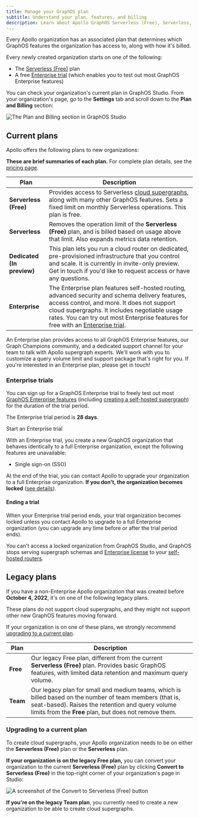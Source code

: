 ```yaml
---
title: Manage your GraphOS plan
subtitle: Understand your plan, features, and billing
description: Learn about Apollo GraphOS Serverless (Free), Serverless, Dedicated, and Enterprise plans
---
```


Every Apollo organization has an associated plan that determines which GraphOS features the organization has access to, along with how it's billed.

Every newly created organization starts on one of the following:

- The [Serverless (Free)](#current-plans) plan
- A free [Enterprise trial](#enterprise-trials) (which enables you to test out most GraphOS Enterprise features)

You can check your organization's current plan in GraphOS Studio. From your organization's page, go to the **Settings** tab and scroll down to the **Plan and Billing** section:

<img
  className="screenshot"
  alt="The Plan and Billing section in GraphOS Studio"
  src="../img/plan-and-billing.jpg"
/>

## Current plans

Apollo offers the following plans to new organizations:

<Note>

**These are brief summaries of each plan.** For complete plan details, see the [pricing page](https://apollographql.com/pricing).

</Note>

| Plan                             | Description                                                                                                                                                                                                                                                                                                                                                                 |
| -------------------------------- | --------------------------------------------------------------------------------------------------------------------------------------------------------------------------------------------------------------------------------------------------------------------------------------------------------------------------------------------------------------------------- |
| **Serverless (Free)**            | Provides access to Serverless [cloud supergraphs](../graphs/#cloud-supergraphs), along with many other GraphOS features. Sets a fixed limit on monthly Serverless operations. This plan is free.                                                                                                                                                                            |
| **Serverless**                   | Removes the operation limit of the **Serverless (Free)** plan, and is billed based on usage above that limit. Also expands metrics data retention.                                                                                                                                                                                                                          |
| **Dedicated <br/> (In preview)** | This plan lets you run a cloud router on dedicated, pre-provisioned infrastructure that you control and scale. It is currently in invite-only preview. <TrackableLink href="https://www.apollographql.com/contact-sales?type=dedicated&referrer=docs" eventName="content_contact_cloud">Get in touch</TrackableLink> if you'd like to request access or have any questions. |
| **Enterprise**                   | The Enterprise plan features self-hosted routing, advanced security and schema delivery features, access control, and more. It does not support cloud supergraphs. It includes negotiable usage rates. You can try out most Enterprise features for free with an [Enterprise trial](#enterprise-trials).                                                                    |

<Tip>

An Enterprise plan provides access to all GraphOS Enterprise features, our Graph Champions community, and a dedicated support channel for your team to talk with Apollo supergraph experts. We'll work with you to customize a query volume limit and support package that's right for you. If you're interested in an Enterprise plan, please <TrackableLink href="https://www.apollographql.com/contact-sales" eventName="content_contact_sales">get in touch</TrackableLink>!

</Tip>

### Enterprise trials

You can sign up for a GraphOS Enterprise trial to freely test out most [GraphOS Enterprise features](../#enterprise-features) (including [creating a self-hosted supergraph](../quickstart/self-hosted/)) for the duration of the trial period.

<Note>

The Enterprise trial period is **28 days**.

</Note>

<p>
  <ButtonLink
    size="lg"
    colorScheme="navy"
    href="https://studio.apollographql.com/signup?type=enterprise-trial&referrer=docs-content"
  >
    Start an Enterprise trial
  </ButtonLink>
</p>

With an Enterprise trial, you create a new GraphOS organization that behaves identically to a full Enterprise organization, except the following features are unavailable:

- Single sign-on (SSO)

At the end of the trial, you can contact Apollo to upgrade your organization to a full Enterprise organization. **If you don't, the organization becomes locked** ([see details](#ending-a-trial)).

#### Ending a trial

When your Enterprise trial period ends, your trial organization becomes locked unless you contact Apollo to upgrade to a full Enterprise organization (you can upgrade any time before or after the trial period ends).

You can't access a locked organization from GraphOS Studio, and GraphOS stops serving supergraph schemas and [Enterprise license](/router/enterprise-features#the-enterprise-license) to your [self-hosted routers](../quickstart/self-hosted/).

## Legacy plans

If you have a non-Enterprise Apollo organization that was created before **October 4, 2022**, it's on one of the following legacy plans.

<Note>

These plans do not support cloud supergraphs, and they might not support other new GraphOS features moving forward.

If your organization is on one of these plans, we strongly recommend [upgrading to a current plan](#upgrading-to-a-current-plan).

</Note>

| Plan     | Description                                                                                                                                                                                                           |
| -------- | --------------------------------------------------------------------------------------------------------------------------------------------------------------------------------------------------------------------- |
| **Free** | Our legacy Free plan, different from the current **Serverless (Free)** plan. Provides basic GraphOS features, with limited data retention and maximum query volume.                                                   |
| **Team** | Our legacy plan for small and medium teams, which is billed based on the number of team members (that is, seat-based). Raises the retention and query volume limits from the **Free** plan, but does not remove them. |

### Upgrading to a current plan

To create cloud supergraphs, your Apollo organization needs to be on either the **Serverless (Free)** plan or the **Serverless** plan.

**If your organization is on the legacy Free plan,** you can convert your organization to the current **Serverless (Free)** plan by clicking **Convert to Serverless (Free)** in the top-right corner of your organization's page in Studio:

<img
  className="screenshot"
  alt="A screenshot of the Convert to Serverless (Free) button"
  src="../img/convert-to-serverless.jpg"
/>

**If you're on the legacy Team plan**, you currently need to create a new organization to be able to create cloud supergraphs.

